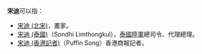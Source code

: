'''宋迪'''可以指：

* [[宋迪_(北宋)|宋迪 (北宋)]]，畫家。
* [[宋迪_(泰國)|宋迪 (泰國)]]（Sondhi Limthongkul），[[泰國|泰國]][[陸軍|陸軍]]總司令、代理總理。
* [[宋迪_(香港記者)|宋迪 (香港記者)]]（Puffin Song）香港商報記者。

{{disambig|Cat=二字宋姓人名消歧义}}